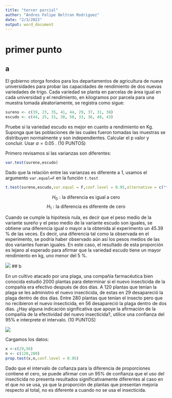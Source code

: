 ```yaml
---
title: "tercer parcial"
author: "Andres Felipe Beltran Rodriguez"
date: "2/3/2022"
output: word_document
---
```

# primer punto

## a

El gobierno otorga fondos para los departamentos de agricultura de nueve universidades para probar las capacidades de rendimiento de dos nuevas variedades de trigo. Cada variedad se planta en parcelas de área igual en cada universidad y el rendimiento, en kilogramos por  parcela para una muestra tomada aleatoriamente, se registra como sigue:

```r
sureno <- c(39,	23,	35,	41,	44,	29,	37,	31,	38)
escudo <- c(44,	25,	31,	38,	50,	33,	36,	40,	43)
```

Pruebe si la variedad escudo es mejor en cuanto a rendimiento en Kg. Suponga que las poblaciones de las cuales fueron tomadas las muestras se distribuyen normalmente y son independientes. Calcular el  p valor  y concluir. Usar $\alpha = 0.05$ . (10 PUNTOS)


Primero revisamos si las varianzas son diferentes: 

```r
var.test(sureno,escudo)
```
Dado que la relación entre las varianzas es diferente a 1, usamos el argumento `var.equal=F` en la función `t.test`

```r
t.test(sureno,escudo,var.equal = F,conf.level = 0.95,alternative = c("two.sided"))
```
$$
H_0 : \text{la diferencia es igual a cero}
$$
$$
H_1 : \text{la diferencia es diferente de cero}
$$

Cuando se cumple la hipótesis nula, es decir que el peso medio de la variante sureño y el peso medio de la variante escudo son iguales, se obtiene una diferencia igual o mayor a la obtenida al experimento un 45.39 % de las veces. Es decir, una diferencia tal como la observada en el experimento, se podría haber observado aún así los pesos medios de las dos variantes fueran iguales. En este caso, el resultado de esta proporción es lejano al esperado para afirmar que la variedad escudo tiene un mayor rendimiento en kg, uno menor del 5 %.

![](punto1.png)
## b

En un cultivo atacado por una plaga, una compañía farmacéutica bien conocida estudió 2000 plantas para determinar  si el  nuevo insecticida de la compañía era efectivo después de dos días. A 120 plantas que tenían la plaga se les administro el nuevo insecticida, de estas en 29 desapareció la plaga dentro de dos días. Entre 280 plantas que tenían el insecto pero que no recibieron el nuevo insecticida, en 56 desapareció la plaga dentro de dos días. ¿Hay alguna indicación significativa que apoye la afirmación de la compañía de la efectividad del nuevo insecticida?, utilice una confianza del 95%  e interprete el intervalo. (10 PUNTOS)

![](primerob.png)


Cargamos los datos:

```r
x <-c(29,56)
n <- c(120,280)
prop.test(x,n,conf.level = 0.95)
```

Dado que el intervalo de cofianza para la diferencia de proporciones contiene el cero, se puede afirmar con un 95% de confianza que el uso del insecticida no presenta resultados significativamente diferentes al caso en el que no se usa, ya que la proporción de plantas que presentan mejoría respecto al total, no es diferente a cuando no se usa el insecticida.

